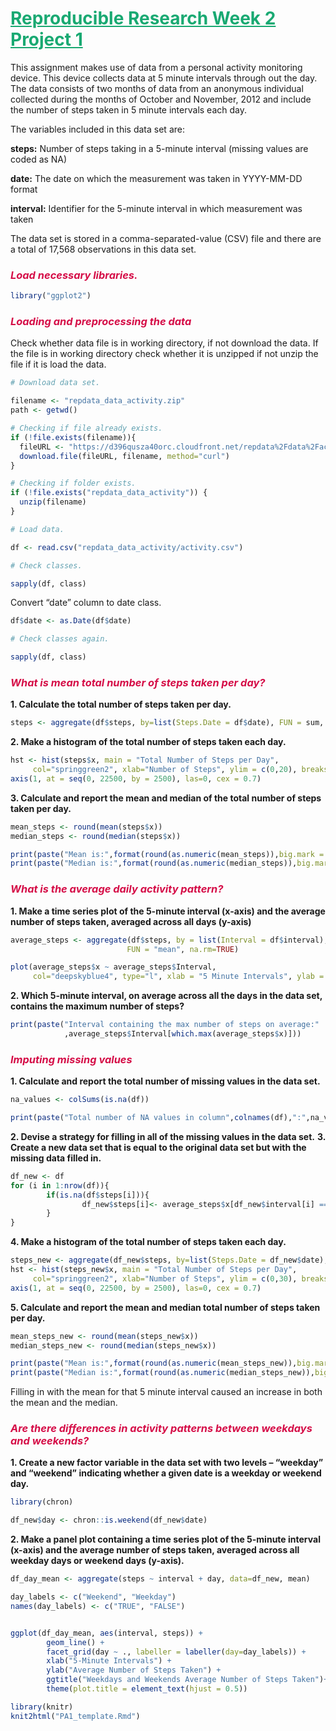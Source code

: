 # <span style="color:#19A972"><b><u>Reproducible Research Week 2 Project 1</u></b></span>

This assignment makes use of data from a personal activity monitoring device. This device collects data at 5 minute intervals through out the day. The data consists of two months of data from an anonymous individual collected during the months of October and November, 2012 and include the number of steps taken in 5 minute intervals each day.

The variables included in this data set are:

<b>steps:</b> Number of steps taking in a 5-minute interval (missing values are coded as NA)

<b>date:</b> The date on which the measurement was taken in YYYY-MM-DD format

<b>interval:</b> Identifier for the 5-minute interval in which measurement was taken

The data set is stored in a comma-separated-value (CSV) file and there are a total of 17,568 observations in this data set.

### <span style="color:#D50D47"><i>Load necessary libraries.</i></span>

```{r}
library("ggplot2")

```

### <span style="color:#D50D47"><i>Loading and preprocessing the data</i></span>

Check whether data file is in working directory, if not download the data. If the file is in working directory check whether it is unzipped if not unzip the file if it is load the data.

```{r}
# Download data set.

filename <- "repdata_data_activity.zip"
path <- getwd()

# Checking if file already exists.
if (!file.exists(filename)){
  fileURL <- "https://d396qusza40orc.cloudfront.net/repdata%2Fdata%2Factivity.zip"
  download.file(fileURL, filename, method="curl")
}  

# Checking if folder exists.
if (!file.exists("repdata_data_activity")) { 
  unzip(filename) 
}

# Load data.

df <- read.csv("repdata_data_activity/activity.csv")

# Check classes.

sapply(df, class)

```
Convert "date" column to date class.

```{r}

df$date <- as.Date(df$date)

# Check classes again.

sapply(df, class)

```

### <span style="color:#D50D47"><i>What is mean total number of steps taken per day?
</i></span>

<b>1. Calculate the total number of steps taken per day.</b>

```{r}

steps <- aggregate(df$steps, by=list(Steps.Date = df$date), FUN = sum, na.rm=TRUE)

```

<b>2. Make a histogram of the total number of steps taken each day.</b>

```{r}

hst <- hist(steps$x, main = "Total Number of Steps per Day", 
     col="springgreen2", xlab="Number of Steps", ylim = c(0,20), breaks = seq(0,22500,2500), xaxt="n", labels = TRUE)
axis(1, at = seq(0, 22500, by = 2500), las=0, cex = 0.7)

```

<b>3. Calculate and report the mean and median of the 
total number of steps taken per day.</b>

```{r}
mean_steps <- round(mean(steps$x))
median_steps <- round(median(steps$x))

print(paste("Mean is:",format(round(as.numeric(mean_steps)),big.mark = ".")))
print(paste("Median is:",format(round(as.numeric(median_steps)),big.mark = ".")))

```

### <span style="color:#D50D47"><i>What is the average daily activity pattern?
</i></span>

<b>1. Make a time series plot of the 5-minute interval (x-axis) and the average number of steps taken, averaged across all days (y-axis)</b>

```{r}
average_steps <- aggregate(df$steps, by = list(Interval = df$interval), 
                          FUN = "mean", na.rm=TRUE)

plot(average_steps$x ~ average_steps$Interval,
     col="deepskyblue4", type="l", xlab = "5 Minute Intervals", ylab = "Average Number of Steps Taken", main = "Average Number of Steps By Time Interval")

```

<b>2. Which 5-minute interval, on average across all the days in the data set, contains the maximum number of steps?</b>

```{r}
print(paste("Interval containing the max number of steps on average:"
            ,average_steps$Interval[which.max(average_steps$x)]))

```

### <span style="color:#D50D47"><i>Imputing missing values
</i></span>

<b>1. Calculate and report the total number of missing values in the data set.</b>

```{r}
na_values <- colSums(is.na(df))

print(paste("Total number of NA values in column",colnames(df),":",na_values))

```

<b>2. Devise a strategy for filling in all of the missing values in the data set.</b>
<b>3. Create a new data set that is equal to the original data set but with the missing data filled in.</b>

```{r}
df_new <- df
for (i in 1:nrow(df)){
        if(is.na(df$steps[i])){
                df_new$steps[i]<- average_steps$x[df_new$interval[i] == average_steps$Interval]
        }
}
```

<b>4. Make a histogram of the total number of steps taken each day.</b>

```{r}
steps_new <- aggregate(df_new$steps, by=list(Steps.Date = df_new$date), FUN = sum, na.rm=TRUE)
hst <- hist(steps_new$x, main = "Total Number of Steps per Day", 
     col="springgreen2", xlab="Number of Steps", ylim = c(0,30), breaks = seq(0,22500,2500), xaxt="n", labels = TRUE)
axis(1, at = seq(0, 22500, by = 2500), las=0, cex = 0.7)

```

<b>5. Calculate and report the mean and median total number of steps taken per day.</b>

```{r}
mean_steps_new <- round(mean(steps_new$x))
median_steps_new <- round(median(steps_new$x))

print(paste("Mean is:",format(round(as.numeric(mean_steps_new)),big.mark = ".")))
print(paste("Median is:",format(round(as.numeric(median_steps_new)),big.mark = ".")))

```
Filling in with the mean for that 5 minute interval caused an increase in both the mean and the median.

### <span style="color:#D50D47"><i>Are there differences in activity patterns between weekdays and weekends?
</i></span>

<b>1. Create a new factor variable in the data set with two levels – “weekday” and “weekend” indicating whether a given date is a weekday or weekend day.</b>

```{r}
library(chron)

df_new$day <- chron::is.weekend(df_new$date)

```

<b>2. Make a panel plot containing a time series plot of the 5-minute interval (x-axis) and the average number of steps taken, averaged across all weekday days or weekend days (y-axis).</b>

```{r}
df_day_mean <- aggregate(steps ~ interval + day, data=df_new, mean)

day_labels <- c("Weekend", "Weekday")
names(day_labels) <- c("TRUE", "FALSE")


ggplot(df_day_mean, aes(interval, steps)) + 
        geom_line() + 
        facet_grid(day ~ ., labeller = labeller(day=day_labels)) +
        xlab("5-Minute Intervals") + 
        ylab("Average Number of Steps Taken") +
        ggtitle("Weekdays and Weekends Average Number of Steps Taken")+
        theme(plot.title = element_text(hjust = 0.5))
```

```{r}
library(knitr)
knit2html("PA1_template.Rmd")
```